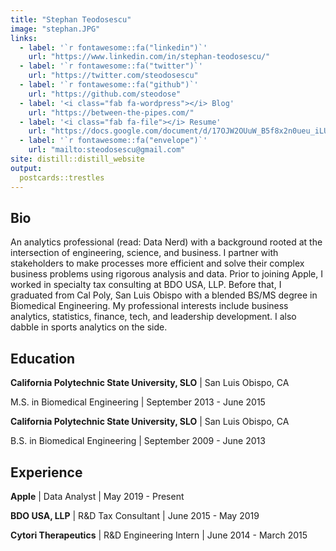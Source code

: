 ```yaml
---
title: "Stephan Teodosescu"
image: "stephan.JPG"
links:
  - label: '`r fontawesome::fa("linkedin")`'
    url: "https://www.linkedin.com/in/stephan-teodosescu/"
  - label: '`r fontawesome::fa("twitter")`'
    url: "https://twitter.com/steodosescu"
  - label: '`r fontawesome::fa("github")`'
    url: "https://github.com/steodose"
  - label: '<i class="fab fa-wordpress"></i> Blog'
    url: "https://between-the-pipes.com/"
  - label: '<i class="fab fa-file"></i> Resume'
    url: "https://docs.google.com/document/d/17OJW2OUuW_B5f8x2n0ueu_iLUEhxxY6TBpb63IJN0rE/edit?usp=sharing"
  - label: '`r fontawesome::fa("envelope")`'
    url: "mailto:steodosescu@gmail.com"
site: distill::distill_website
output:
  postcards::trestles
---
```

 
## Bio

An analytics professional (read: Data Nerd) with a background rooted at the intersection of engineering, science, and business. I partner with stakeholders to make processes more efficient and solve their complex business problems using rigorous analysis and data. Prior to joining Apple, I worked in specialty tax consulting at BDO USA, LLP. Before that, I graduated from Cal Poly, San Luis Obispo with a blended BS/MS degree in Biomedical Engineering. My professional interests include business analytics, statistics, finance, tech, and leadership development. I also dabble in sports analytics on the side. 

## Education

**California Polytechnic State University, SLO** | San Luis Obispo, CA

M.S. in Biomedical Engineering | September 2013 - June 2015

**California Polytechnic State University, SLO** | San Luis Obispo, CA

B.S. in Biomedical Engineering | September 2009 - June 2013

## Experience

**Apple** | Data Analyst | May 2019 - Present

**BDO USA, LLP** | R&D Tax Consultant | June 2015 - May 2019

**Cytori Therapeutics** | R&D Engineering Intern | June 2014 - March 2015
